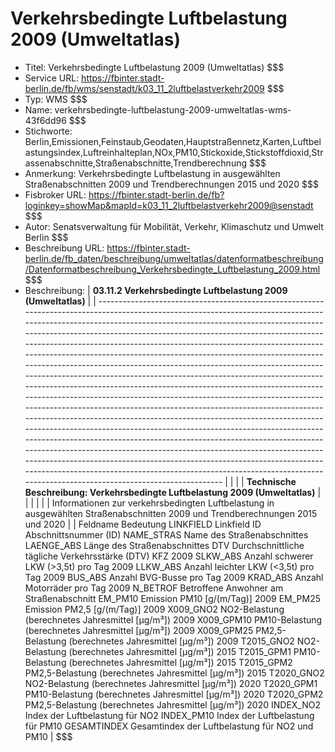 # Verkehrsbedingte Luftbelastung 2009 (Umweltatlas)
- Titel: Verkehrsbedingte Luftbelastung 2009 (Umweltatlas) $$$
- Service URL: https://fbinter.stadt-berlin.de/fb/wms/senstadt/k03_11_2luftbelastverkehr2009 $$$
- Typ: WMS $$$
- Name: verkehrsbedingte-luftbelastung-2009-umweltatlas-wms-43f6dd96 $$$
- Stichworte: Berlin,Emissionen,Feinstaub,Geodaten,Hauptstraßennetz,Karten,Luftbelastungsindex,Luftreinhalteplan,NOx,PM10,Stickoxide,Stickstoffdioxid,Strassenabschnitte,Straßenabschnitte,Trendberechnung $$$
- Anmerkung: Verkehrsbedingte Luftbelastung in ausgewählten Straßenabschnitten 2009 und Trendberechnungen 2015 und 2020 $$$
- Fisbroker URL: https://fbinter.stadt-berlin.de/fb?loginkey=showMap&mapId=k03_11_2luftbelastverkehr2009@senstadt $$$
- Autor: Senatsverwaltung für Mobilität, Verkehr, Klimaschutz und Umwelt Berlin $$$
- Beschreibung URL: https://fbinter.stadt-berlin.de/fb_daten/beschreibung/umweltatlas/datenformatbeschreibung/Datenformatbeschreibung_Verkehrsbedingte_Luftbelastung_2009.html $$$
- Beschreibung: | **03.11.2 Verkehrsbedingte Luftbelastung 2009 (Umweltatlas)**                                                                                                                                                                                                                                                                                                                                                                                                                                                                                                                                                                                                                                                                                                                                                                                                                                                                                                                                                                                                                                                                                                                                                                                                                                                                             |
| ----------------------------------------------------------------------------------------------------------------------------------------------------------------------------------------------------------------------------------------------------------------------------------------------------------------------------------------------------------------------------------------------------------------------------------------------------------------------------------------------------------------------------------------------------------------------------------------------------------------------------------------------------------------------------------------------------------------------------------------------------------------------------------------------------------------------------------------------------------------------------------------------------------------------------------------------------------------------------------------------------------------------------------------------------------------------------------------------------------------------------------------------------------------------------------------------------------------------------------------------------------------------------------------------------------------------------------------- |
|                                                                                                                                                                                                                                                                                                                                                                                                                                                                                                                                                                                                                                                                                                                                                                                                                                                                                                                                                                                                                                                                                                                                                                                                                                                                                                                                           |
| **Technische Beschreibung: Verkehrsbedingte Luftbelastung 2009 (Umweltatlas)**                                                                                                                                                                                                                                                                                                                                                                                                                                                                                                                                                                                                                                                                                                                                                                                                                                                                                                                                                                                                                                                                                                                                                                                                                                                            |
|                                                                                                                                                                                                                                                                                                                                                                                                                                                                                                                                                                                                                                                                                                                                                                                                                                                                                                                                                                                                                                                                                                                                                                                                                                                                                                                                           |
|                                                                                                                                                                                                                                                                                                                                                                                                                                                                                                                                                                                                                                                                                                                                                                                                                                                                                                                                                                                                                                                                                                                                                                                                                                                                                                                                           |
| Informationen zur verkehrsbedingten Luftbelastung in ausgewählten Straßenabschnitten 2009 und Trendberechnungen 2015 und 2020                                                                                                                                                                                                                                                                                                                                                                                                                                                                                                                                                                                                                                                                                                                                                                                                                                                                                                                                                                                                                                                                                                                                                                                                             |
| Feldname Bedeutung LINKFIELD Linkfield ID Abschnittsnummer (ID) NAME\_STRAS Name des Straßenabschnittes LAENGE\_ABS Länge des Straßenabschnittes DTV Durchschnittliche tägliche Verkehrsstärke (DTV) KFZ 2009 SLKW\_ABS Anzahl schwerer LKW (>3,5t) pro Tag 2009 LLKW\_ABS Anzahl leichter LKW (<3,5t) pro Tag 2009 BUS\_ABS Anzahl BVG-Busse pro Tag 2009 KRAD\_ABS Anzahl Motorräder pro Tag 2009 N\_BETROF Betroffene Anwohner am Straßenabschnitt EM\_PM10 Emission PM10 \[g/(m/Tag)\] 2009 EM\_PM25 Emission PM2,5 \[g/(m/Tag)\] 2009 X009\_GNO2 NO2-Belastung (berechnetes Jahresmittel \[µg/m³\]) 2009 X009\_GPM10 PM10-Belastung (berechnetes Jahresmittel \[µg/m³\]) 2009 X009\_GPM25 PM2,5-Belastung (berechnetes Jahresmittel \[µg/m³\]) 2009 T2015\_GNO2 NO2-Belastung (berechnetes Jahresmittel \[µg/m³\]) 2015 T2015\_GPM1 PM10-Belastung (berechnetes Jahresmittel \[µg/m³\]) 2015 T2015\_GPM2 PM2,5-Belastung (berechnetes Jahresmittel \[µg/m³\]) 2015 T2020\_GNO2 NO2-Belastung (berechnetes Jahresmittel \[µg/m³\]) 2020 T2020\_GPM1 PM10-Belastung (berechnetes Jahresmittel \[µg/m³\]) 2020 T2020\_GPM2 PM2,5-Belastung (berechnetes Jahresmittel \[µg/m³\]) 2020 INDEX\_NO2 Index der Luftbelastung für NO2 INDEX\_PM10 Index der Luftbelastung für PM10 GESAMTINDEX Gesamtindex der Luftbelastung für NO2 und PM10 | $$$
